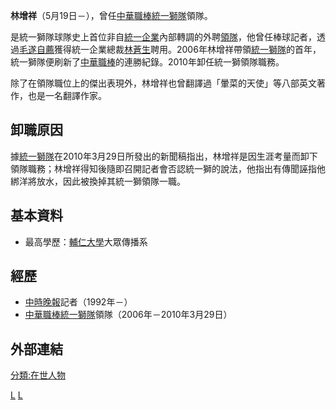 '''林增祥'''（5月19日－），曾任[[中華職棒|中華職棒]][[統一獅隊|統一獅隊]]領隊。

是統一獅隊球隊史上首位非自[[統一企業|統一企業]]內部轉調的外聘[[領隊|領隊]]，他曾任棒球記者，透過[[毛遂自薦|毛遂自薦]]獲得統一企業總裁[[林蒼生|林蒼生]]聘用。2006年林增祥帶領[[統一獅隊|統一獅隊]]的首年，統一獅隊便刷新了[[中華職棒|中華職棒]]的連勝紀錄。2010年卸任統一獅領隊職務。

除了在領隊職位上的傑出表現外，林增祥也曾翻譯過「暈菜的天使」等八部英文著作，也是一名翻譯作家。

==卸職原因==
據[[統一獅隊|統一獅隊]]在2010年3月29日所發出的新聞稿指出，林增祥是因生涯考量而卸下領隊職務；林增祥得知後隨即召開記者會否認統一獅的說法，他指出有傳聞誣指他綁洋將放水，因此被換掉其統一獅領隊一職。

==基本資料==
*最高學歷：[[輔仁大學|輔仁大學]]大眾傳播系

==經歷==
*[[中時晚報|中時晚報]]記者（1992年－）
*[[中華職棒|中華職棒]][[統一獅隊|統一獅隊]]領隊（2006年－2010年3月29日）

==外部連結==
{{台灣棒球維基館}}
{{wikiquote|林增祥}}
  
[[Category:統一7-ELEVEn獅隊人物|L]]
[[Category:輔仁大學校友|L]]
[[分類:在世人物|分類:在世人物]]